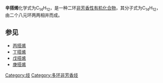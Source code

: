 {{Expand language}}{{unreferenced|time=2016-12-11T17:39:58+00:00}}
{{chembox
| verifiedrevid = 
| ImageFileL1 = Octalene.svg
| ImageSizeL1 = 180px
| ImageFileR1 = 
| ImageSizeR1 = 140px
| IUPACName = Octalene
| OtherNames = 
| Section1 = {{Chembox Identifiers
| CASNo = 257-55-6
| CASNo_Ref = {{cascite|changed|??}}
| CASNo1 = 257-55-6 
| CASNo1_Ref = {{cascite|correct|??}}
|    PubChem  =  136075
|    Chemspider  =  119852
|    SMILES  =  c1/cc\c/2=c(/cc\cc/cc2)/cc\c1
|    InChI  =  1S/C14H12/c1-2-6-10-14-12-8-4-3-7-11-13(14)9-5-1/h1-12H/b2-1-,4-3-,5-1-,6-2-,7-3-,8-4-,9-5-,10-6-,11-7-,12-8-,13-9-,13-11-,14-10-,14-12-,14-13-
|    InChIKey  = OVPVGJFDFSJUIG-VFLSUHNHSA-N
|    ChEBI  =  
  |   EINECS  =  206-215-8
|   ChemSpiderID  =  119852
|   StdInChI  =  1S/C14H12/c1-2-6-10-14-12-8-4-3-7-11-13(14)9-5-1/h1-12H/b2-1-,4-3-,5-1-,6-2-,7-3-,8-4-,9-5-,10-6-,11-7-,12-8-,13-9-,13-11-,14-10-,14-12-,14-13-
|   StdInChIKey  =  OVPVGJFDFSJUIG-VFLSUHNHSA-N

  
}}
| Section2 = {{Chembox Properties
|   Formula = C<sub>14</sub>H<sub>12</sub>
|   MolarMass = 180.25
|   Appearance = 
|   Density = 
|   MeltingPt = 
|   BoilingPt = 
|   Solubility = 
  }}
| Section7 = {{Chembox Hazards
|   MainHazards = 
|   FlashPt = 
|   Autoignition = 
  }}
}}
'''辛搭烯'''化学式为C<sub>14</sub>H<sub>12</sub>，是一种二环[[非芳香性|非芳香性]][[有机化合物|有机化合物]]，其分子式为C<sub>14</sub>H<sub>12</sub>，由二个八元环两两相并而成。
== 参见 ==
*[[丙搭烯|丙搭烯]]
*[[丁搭烯|丁搭烯]]
*[[戊搭烯|戊搭烯]]
*[[庚搭烯|庚搭烯]]
[[Category:烃|Category:烃]]
[[Category:多环非芳香烃|Category:多环非芳香烃]]